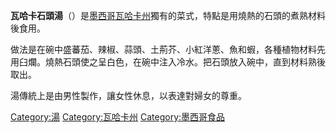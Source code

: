 {{unreferenced|time=2016-09-12T05:43:03+00:00}}
'''瓦哈卡石頭湯'''（{{lang-es|Caldo de piedra}}）是[[墨西哥|墨西哥]][[瓦哈卡州|瓦哈卡州]]獨有的菜式，特點是用燒熱的石頭的煮熟材料後食用。

做法是在碗中盛蕃茄、辣椒、蒜頭、土荊芥、小紅洋蔥、魚和蝦，各種植物材料先用臼爛。燒熱石頭使之呈白色，在碗中注入冷水。把石頭放入碗中，直到材料熟後取出。

湯傳統上是由男性製作，讓女性休息，以表達對婦女的尊重。

[[Category:湯|Category:湯]]
[[Category:瓦哈卡州|Category:瓦哈卡州]]
[[Category:墨西哥食品|Category:墨西哥食品]]